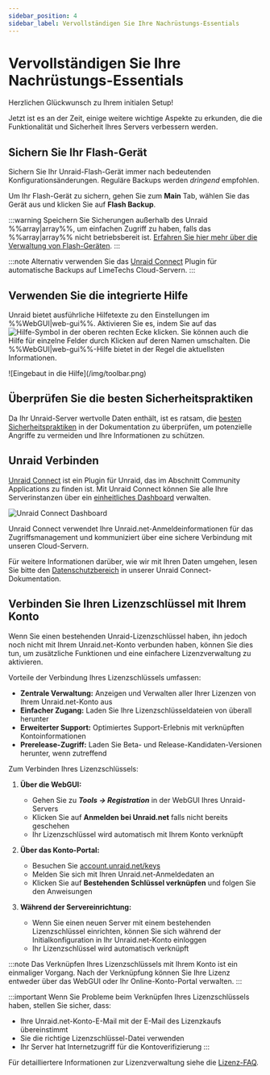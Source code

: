 ```yaml
---
sidebar_position: 4
sidebar_label: Vervollständigen Sie Ihre Nachrüstungs-Essentials
---
```


# Vervollständigen Sie Ihre Nachrüstungs-Essentials

Herzlichen Glückwunsch zu Ihrem initialen Setup!

Jetzt ist es an der Zeit, einige weitere wichtige Aspekte zu erkunden, die die Funktionalität und Sicherheit Ihres Servers verbessern werden.

## Sichern Sie Ihr Flash-Gerät

Sichern Sie Ihr Unraid-Flash-Gerät immer nach bedeutenden Konfigurationsänderungen. Reguläre Backups werden *dringend* empfohlen.

Um Ihr Flash-Gerät zu sichern, gehen Sie zum **Main** Tab, wählen Sie das Gerät aus und klicken Sie auf **Flash Backup**.

:::warning
Speichern Sie Sicherungen außerhalb des Unraid %%array|array%%, um einfachen Zugriff zu haben, falls das %%array|array%% nicht betriebsbereit ist. [Erfahren Sie hier mehr über die Verwaltung von Flash-Geräten](../../system-administration/maintain-and-update/changing-the-flash-device.mdx).
:::

:::note
Alternativ verwenden Sie das [Unraid Connect](../../../unraid-connect/overview-and-setup.mdx) Plugin für automatische Backups auf LimeTechs Cloud-Servern.
:::

## Verwenden Sie die integrierte Hilfe

Unraid bietet ausführliche Hilfetexte zu den Einstellungen im %%WebGUI|web-gui%%. Aktivieren Sie es, indem Sie auf das ![Hilfe-Symbol](/img/helpicon.png) in der oberen rechten Ecke klicken. Sie können auch die Hilfe für einzelne Felder durch Klicken auf deren Namen umschalten. Die %%WebGUI|web-gui%%-Hilfe bietet in der Regel die aktuellsten Informationen.

<div style={{ margin: 'auto', maxWidth: '500px'}}>
  ![Eingebaut in die Hilfe](/img/toolbar.png)
</div>

## Überprüfen Sie die besten Sicherheitspraktiken

Da Ihr Unraid-Server wertvolle Daten enthält, ist es ratsam, die [besten Sicherheitspraktiken](../../system-administration/secure-your-server/security-fundamentals.mdx) in der Dokumentation zu überprüfen, um potenzielle Angriffe zu vermeiden und Ihre Informationen zu schützen.

## Unraid Verbinden

[Unraid Connect](../../../unraid-connect/overview-and-setup.mdx) ist ein Plugin für Unraid, das im Abschnitt Community Applications zu finden ist. Mit Unraid Connect können Sie alle Ihre Serverinstanzen über ein [einheitliches Dashboard](https://connect.myunraid.net/) verwalten.

![Unraid Connect Dashboard](/img/unraidconnectdashboard.png)

Unraid Connect verwendet Ihre Unraid.net-Anmeldeinformationen für das Zugriffsmanagement und kommuniziert über eine sichere Verbindung mit unseren Cloud-Servern.

Für weitere Informationen darüber, wie wir mit Ihren Daten umgehen, lesen Sie bitte den [Datenschutzbereich](../../../unraid-connect/overview-and-setup.mdx#data-collection-and-privacy) in unserer Unraid Connect-Dokumentation.

## Verbinden Sie Ihren Lizenzschlüssel mit Ihrem Konto

Wenn Sie einen bestehenden Unraid-Lizenzschlüssel haben, ihn jedoch noch nicht mit Ihrem Unraid.net-Konto verbunden haben, können Sie dies tun, um zusätzliche Funktionen und eine einfachere Lizenzverwaltung zu aktivieren.

Vorteile der Verbindung Ihres Lizenzschlüssels umfassen:

- **Zentrale Verwaltung:** Anzeigen und Verwalten aller Ihrer Lizenzen von Ihrem Unraid.net-Konto aus
- **Einfacher Zugang:** Laden Sie Ihre Lizenzschlüsseldateien von überall herunter
- **Erweiterter Support:** Optimiertes Support-Erlebnis mit verknüpften Kontoinformationen
- **Prerelease-Zugriff:** Laden Sie Beta- und Release-Kandidaten-Versionen herunter, wenn zutreffend

Zum Verbinden Ihres Lizenzschlüssels:

1. **Über die WebGUI:**
   - Gehen Sie zu ***Tools → Registration*** in der WebGUI Ihres Unraid-Servers
   - Klicken Sie auf **Anmelden bei Unraid.net** falls nicht bereits geschehen
   - Ihr Lizenzschlüssel wird automatisch mit Ihrem Konto verknüpft

2. **Über das Konto-Portal:**
   - Besuchen Sie [account.unraid.net/keys](https://account.unraid.net/keys)
   - Melden Sie sich mit Ihren Unraid.net-Anmeldedaten an
   - Klicken Sie auf **Bestehenden Schlüssel verknüpfen** und folgen Sie den Anweisungen

3. **Während der Servereinrichtung:**
   - Wenn Sie einen neuen Server mit einem bestehenden Lizenzschlüssel einrichten, können Sie sich während der Initialkonfiguration in Ihr Unraid.net-Konto einloggen
   - Ihr Lizenzschlüssel wird automatisch verknüpft

:::note
Das Verknüpfen Ihres Lizenzschlüssels mit Ihrem Konto ist ein einmaliger Vorgang. Nach der Verknüpfung können Sie Ihre Lizenz entweder über das WebGUI oder Ihr Online-Konto-Portal verwalten.
:::

:::important
Wenn Sie Probleme beim Verknüpfen Ihres Lizenzschlüssels haben, stellen Sie sicher, dass:

- Ihre Unraid.net-Konto-E-Mail mit der E-Mail des Lizenzkaufs übereinstimmt
- Sie die richtige Lizenzschlüssel-Datei verwenden
- Ihr Server hat Internetzugriff für die Kontoverifizierung
:::

Für detailliertere Informationen zur Lizenzverwaltung siehe die [Lizenz-FAQ](../../troubleshooting/licensing-faq.mdx).
